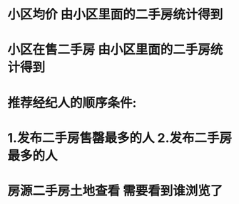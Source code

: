 # 小区均价  由小区里面的二手房统计得到
# 小区在售二手房 由小区里面的二手房统计得到

# 推荐经纪人的顺序条件:
# 1.发布二手房售罄最多的人  2.发布二手房最多的人

# 房源二手房土地查看 需要看到谁浏览了
